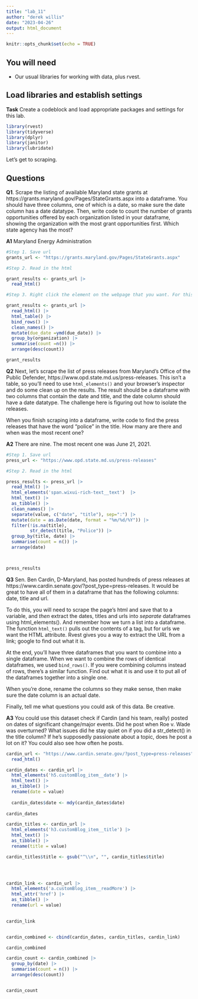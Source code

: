 ```yaml
---
title: "lab_11"
author: "derek willis"
date: "2023-04-26"
output: html_document
---
```


```r
knitr::opts_chunk$set(echo = TRUE)
```

## You will need

* Our usual libraries for working with data, plus rvest.

## Load libraries and establish settings

**Task** Create a codeblock and load appropriate packages and settings for this lab.

```r
library(rvest)
library(tidyverse)
library(dplyr)
library(janitor)
library(lubridate)
```
Let's get to scraping.

## Questions

**Q1**. Scrape the listing of available Maryland state grants at https://grants.maryland.gov/Pages/StateGrants.aspx into a dataframe. You should have three columns, one of which is a date, so make sure the date column has a date datatype. Then, write code to count the number of grants opportunities offered by each organization listed in your dataframe, showing the organization with the most grant opportunities first. Which state agency has the most? 

**A1** Maryland Energy Administration

```r
#Step 1. Save url
grants_url <- "https://grants.maryland.gov/Pages/StateGrants.aspx"

#Step 2. Read in the html

grant_results <- grants_url |> 
  read_html()

#Step 3. Right click the element on the webpage that you want. For this, I clicked "organization" and then the option "inspect." It's inside a table, so I need to run the html_table() function

grant_results <- grants_url |> 
  read_html() |> 
  html_table() |> 
  bind_rows() |> 
  clean_names() |> 
  mutate(due_date =ymd(due_date)) |> 
  group_by(organization) |> 
  summarise(count =n()) |> 
  arrange(desc(count))

grant_results
```

**Q2** Next, let's scrape the list of press releases from Maryland's Office of the Public Defender, https://www.opd.state.md.us/press-releases. This isn't a table, so you'll need to use `html_elements()` and your browser's inspector and do some clean up on the results. The result should be a dataframe with two columns that contain the date and title, and the date column should have a date datatype. The challenge here is figuring out how to isolate the releases.

When you finish scraping into a dataframe, write code to find the press releases that have the word "police" in the title. How many are there and when was the most recent one?

**A2** There are nine. The most recent one was June 21, 2021.

```r
#Step 1. Save url
press_url <- "https://www.opd.state.md.us/press-releases"

#Step 2. Read in the html

press_results <- press_url |> 
  read_html() |> 
  html_elements('span.wixui-rich-text__text')  |> 
  html_text() |> 
  as_tibble() |> 
  clean_names() |> 
  separate(value, c("date", "title"), sep=":") |> 
  mutate(date = as.Date(date, format = "%m/%d/%Y")) |> 
  filter(!is.na(title),
         str_detect(title, "Police")) |>
  group_by(title, date) |> 
  summarise(count = n()) |> 
  arrange(date)



press_results

```

**Q3** Sen. Ben Cardin, D-Maryland, has posted hundreds of press releases at https://www.cardin.senate.gov/?post_type=press-releases. It would be great to have all of them in a dataframe that has the following columns: date, title and url.

To do this, you will need to scrape the page's html and save that to a variable, and _then_ extract the dates, titles and urls into _separate_ dataframes using html_elements(). And remember how we turn a list into a dataframe. The function `html_text()` pulls out the contents of a tag, but for urls we want the HTML attribute. Rvest gives you a way to extract the URL from a link; google to find out what it is.

At the end, you'll have three dataframes that you want to combine into a single dataframe. When we want to combine the rows of identical dataframes, we used `bind_rows()`. If you were combining columns instead of rows, there's a similar function. Find out what it is and use it to put all of the dataframes together into a single one.

When you're done, rename the columns so they make sense, then make sure the date column is an actual date.

Finally, tell me what questions you could ask of this data. Be creative.

**A3** You could use this dataset check if Cardin (and his team, really) posted on dates of significant change/major events. Did he post when Roe v. Wade was overturned? What issues did he stay quiet on if you did a str_detect() in the title column? If he's supposedly passionate about a topic, does he post a lot on it? You could also see how often he posts.

```r
cardin_url <- "https://www.cardin.senate.gov/?post_type=press-releases" |> 
  read_html()  

cardin_dates <- cardin_url |> 
  html_elements('h5.customBlog_item__date') |> 
  html_text() |> 
  as_tibble() |> 
  rename(date = value) 
  
  cardin_dates$date <- mdy(cardin_dates$date)
  
cardin_dates

cardin_titles <- cardin_url |> 
  html_elements('h3.customBlog_item__title') |> 
  html_text() |> 
  as_tibble() |> 
  rename(title = value)

cardin_titles$title <- gsub("^\\n", "", cardin_titles$title)
  



cardin_link <- cardin_url |> 
  html_elements('a.customBlog_item__readMore') |> 
  html_attr('href') |> 
  as_tibble() |> 
  rename(url = value) 
  

cardin_link


cardin_combined <- cbind(cardin_dates, cardin_titles, cardin_link)

cardin_combined

```

```r
cardin_count <- cardin_combined |> 
  group_by(date) |> 
  summarise(count = n()) |> 
  arrange(desc(count))


cardin_count
```

























